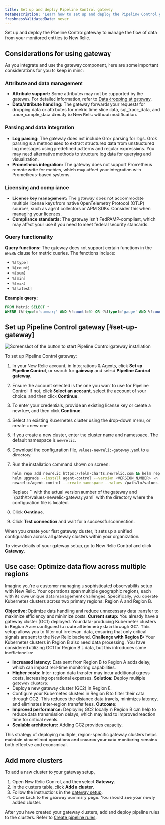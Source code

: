 ```yaml
---
title: Set up and deploy Pipeline Control gateway
metaDescription: 'Learn how to set up and deploy the Pipeline Control gateway to manage the flow of data from your monitored entities to New Relic.'
freshnessValidatedDate: never
---
```


Set up and deploy the Pipeline Control gateway to manage the flow of data from your monitored entities to New Relic.

## Considerations for using gateway
As you integrate and use the gateway component, here are some important considerations for you to keep in mind:

### Attribute and data management
- **Attribute support:** Some attributes may not be supported by the gateway. For detailed information, refer to [Data dropping at gateway](/docs/new-relic-control/pipeline-control/data-dropping-gateway).
- **Data/attribute handling:** The gateway forwards your requests for dropping data or attributes for metric time slice data, sql_trace_data, and trace_sample_data directly to New Relic without modification.

### Parsing and data integration
- **Log parsing:** The gateway does not include Grok parsing for logs. Grok parsing is a method used to extract structured data from unstructured log messages using predefined patterns and regular expressions. You may need alternative methods to structure log data for querying and visualization.
- **Prometheus integration:** The gateway does not support Prometheus remote write for metrics, which may affect your integration with Prometheus-based systems.

### Licensing and compliance
- **License key management:** The gateway does not accommodate multiple license keys from native OpenTelemetry Protocol (OTLP) sources, such as agent collectors or APM SDKs. Consider this when managing your licenses.
- **Compliance standards:** The gateway isn't FedRAMP-compliant, which may affect your use if you need to meet federal security standards.

### Query functionality
**Query functions:** The gateway does not support certain functions in the `WHERE` clause for metric queries. The functions include:
- `%[type]`
- `%[count]`
- `%[sum]`
- `%[min]`
- `%[max]`
- `%[latest]`

**Example query:** 
```sql
FROM Metric SELECT *
WHERE (%[type]='summary' AND %[count]=0) OR (%[type]='gauge' AND %[count]=1 AND %[latest]=0)
```

## Set up Pipeline Control gateway [#set-up-gateway]

<img
  title="Install gateway"
  alt="Screenshot of the button to start Pipeline Control gateway installation"
  src="/images/install-pipeline-control.webp"
/>

To set up Pipeline Control gateway:

1. In your New Relic account, in Integrations & Agents, click **Set up Pipeline Control**, or search for **gateway** and select **Pipeline Control gateway**. 
2. Ensure the account selected is the one you want to use for Pipeline Control. If not, click **Select an account**, select the account of your choice, and then click **Continue**.
3. To enter your credentials, provide an existing license key or create a new key, and then click **Continue**.  
4. Select an existing Kubernetes cluster using the drop-down menu, or create a new one.
5. If you create a new cluster, enter the cluster name and namespace. The default namespace is `newrelic`.
6. Download the configuration file, `values-newrelic-gateway.yaml` to a directory.
7. Run the installation command shown on screen:
    
    ```bash
    helm repo add newrelic https://helm-charts.newrelic.com && helm repo update && \
    helm upgrade --install agent-control --version <VERSION_NUMBER> -n newrelic \
    newrelic/agent-control --create-namespace --values /path/to/values-newrelic-gateway.yaml --devel
    ```

    <Callout variant="tip">
        Replace `<VERSION_NUMBER>` with the actual version number of the gateway and `/path/to/values-newrelic-gateway.yaml` with the directory where the configuration file is located. 
    </Callout>
8. Click **Continue**.
9. Click **Test connection** and wait for a successful connection.

When you create your first gateway cluster, it sets up a unified configuration across all gateway clusters within your organization. 

To view details of your gateway setup, go to New Relic Control and click **Gateway**.

## Use case: Optimize data flow across multiple regions
Imagine you're a customer managing a sophisticated observability setup with New Relic. Your operations span multiple geographic regions, each with its own unique data management challenges. Specifically, you operate Kubernetes clusters across two primary regions: Region A and Region B.

**Objective:** Optimize data handling and reduce unnecessary data transfer to maximize efficiency and minimize costs.
**Current setup:** You already have a gateway cluster (GC1) deployed. Your data-producing Kubernetes clusters in Region A are configured to route all telemetry data through GC1. This setup allows you to filter out irrelevant data, ensuring that only critical signals are sent to the New Relic backend.
**Challenge with Region B:** Your Kubernetes clusters in Region B also need data processing. You have considered utilizing GC1 for Region B's data, but this introduces some inefficiencies:
- **Increased latency:** Data sent from Region B to Region A adds delay, which can impact real-time monitoring capabilities.
- **Higher costs:** Inter-region data transfer may incur additional egress costs, increasing operational expenses.
**Solution:** Deploy multiple gateway clusters:
- Deploy a new gateway cluster (GC2) in Region B.
- Configure your Kubernetes clusters in Region B to filter their data through GC2. This reduces the distance data travels, minimizes latency, and eliminates inter-region transfer fees.
**Outcome:**
- **Improved performance:** Deploying GC2 locally in Region B can help to reduce data transmission delays, which may lead to improved reaction time for critical events.
- **Scalable architecture:** Adding GC2 provides capacity.

This strategy of deploying multiple, region-specific gateway clusters helps maintain streamlined operations and ensures your data monitoring remains both effective and economical.

## Add more clusters
To add a new cluster to your gateway setup, 
1. Open New Relic Control, and then select **Gateway**.
2. In the clusters table, click **Add a cluster**.
3. Follow the instructions in the [gateway setup](/docs/new-relic-control/pipeline-control/set-up-and-deploy-pipeline-control#set-up-gateway).
4. Come back to the gateway summary page. You should see your newly added cluster. 

After you have created your gateway clusters, add and deploy pipeline rules to the clusters. Refer to [Create pipeline rules](/docs/new-relic-control/pipeline-control/create-pipeline-rules).
